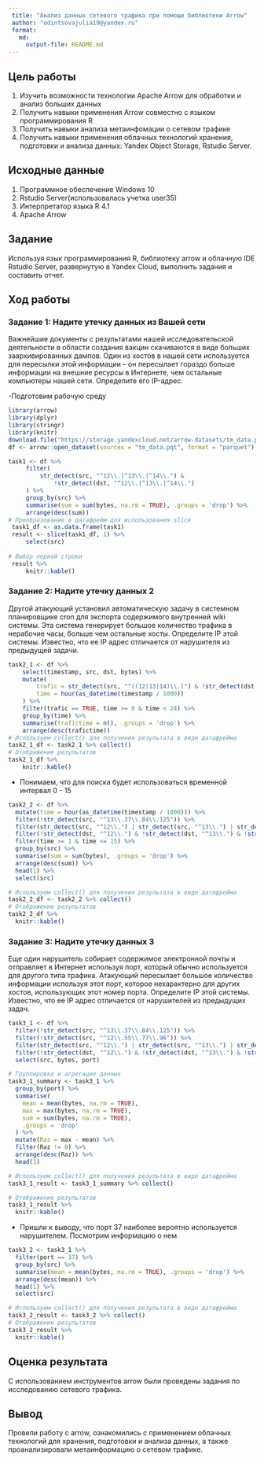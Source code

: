 ```yaml
---
 title: "Анализ данных сетевого трафика при помощи библиотеки Arrow"
 author: "odintsovajulia19@yandex.ru"
 format: 
   md:
     output-file: README.md
---
```


## Цель работы 

1. Изучить возможности технологии Apache Arrow для обработки и анализ больших
 данных
 2. Получить навыки применения Arrow совместно с языком программирования R
 3. Получить навыки анализа 
метаинфомации о сетевом трафике
 4. Получить навыки применения облачных технологий хранения, подготовки и
 анализа данных: Yandex Object Storage, Rstudio Server.

## Исходные данные 
 
1. Программное обеспечение Windows 10 
2. Rstudio Server(использовалась учетка user35)
3. Интерпретатор языка R 4.1
4. Apache Arrow

## Задание

Используя язык программирования R, библиотеку arrow
и облачную IDE Rstudio Server, развернутую в Yandex
Cloud, выполнить задания и составить отчет.

## Ход работы

### Задание 1: Надите утечку данных из Вашей сети

 Важнейшие документы с результатами нашей исследовательской деятельности в
 области создания вакцин скачиваются в виде больших заархивированных дампов.
 Один из хостов в нашей сети используется для пересылки этой информации – он
 пересылает гораздо больше информации на внешние ресурсы в Интернете, чем
 остальные компьютеры нашей сети. Определите его IP-адрес.

-Подготовим рабочую среду

```r
library(arrow)
library(dplyr)
library(stringr)
library(knitr)
download.file("https://storage.yandexcloud.net/arrow-datasets/tm_data.pqt",destfile = "tm_data.pqt")
df <- arrow::open_dataset(sources = "tm_data.pqt", format = "parquet")
```


```r
task1 <- df %>%
     filter(
         str_detect(src, "^12\\.|^13\\.|^14\\.") &
             !str_detect(dst, "^12\\.|^13\\.|^14\\.")
     ) %>%
     group_by(src) %>%
     summarise(sum = sum(bytes, na.rm = TRUE), .groups = 'drop') %>%
     arrange(desc(sum))
# Преобразование в датафрейм для использования slice
 task1_df <- as.data.frame(task1)
 result <- slice(task1_df, 1) %>%
     select(src)
 
# Выбор первой строки
 result %>%
     knitr::kable()
```


### Задание 2: Надите утечку данных 2

Другой атакующий установил автоматическую задачу в системном планировщике
cron для экспорта содержимого внутренней wiki системы. Эта система генерирует
большое количество трафика в нерабочие часы, больше чем остальные хосты.
Определите IP этой системы. Известно, что ее IP адрес отличается от нарушителя из
предыдущей задачи.


```r
task2_1 <- df %>%
    select(timestamp, src, dst, bytes) %>%
    mutate(
        trafic = str_detect(src, "^((12|13|14)\\.)") & !str_detect(dst, "^((12|13|14)\\.)"),
        time = hour(as_datetime(timestamp / 1000))
    ) %>%
    filter(trafic == TRUE, time >= 0 & time < 24) %>%
    group_by(time) %>%
    summarise(trafictime = n(), .groups = 'drop') %>%
    arrange(desc(trafictime))
# Используем collect() для получения результата в виде датафрейма
task2_1_df <- task2_1 %>% collect()
# Отображение результатов
task2_1_df %>%
    knitr::kable()
```

- Понимаем, что для поиска будет использоваться временной интервал 0 - 15

```r
task2_2 <- df %>%
  mutate(time = hour(as_datetime(timestamp / 1000))) %>%
  filter(!str_detect(src, "^13\\.37\\.84\\.125")) %>%
  filter(str_detect(src, "^12\\.") | str_detect(src, "^13\\.") | str_detect(src, "^14\\.")) %>%
  filter(!str_detect(dst, "^12\\.") & !str_detect(dst, "^13\\.") & !str_detect(dst, "^14\\.")) %>%
  filter(time >= 1 & time <= 15) %>%
  group_by(src) %>%
  summarise(sum = sum(bytes), .groups = 'drop') %>%
  arrange(desc(sum)) %>%
  head(1) %>%
  select(src)

# Используем collect() для получения результата в виде датафрейма
task2_2_df <- task2_2 %>% collect()
# Отображение результатов
task2_2_df %>%
  knitr::kable()
```
 
### Задание 3: Надите утечку данных 3
 
Еще один нарушитель собирает содержимое электронной почты и отправляет в
Интернет используя порт, который обычно используется для другого типа трафика.
Атакующий пересылает большое количество информации используя этот порт,
которое нехарактерно для других хостов, использующих этот номер порта.
Определите IP этой системы. Известно, что ее IP адрес отличается от нарушителей
из предыдущих задач.
 
```r
task3_1 <- df %>%
  filter(!str_detect(src, "^13\\.37\\.84\\.125")) %>%
  filter(!str_detect(src, "^12\\.55\\.77\\.96")) %>%
  filter(str_detect(src, "^12\\.") | str_detect(src, "^13\\.") | str_detect(src, "^14\\.")) %>%
  filter(!str_detect(dst, "^12\\.") & !str_detect(dst, "^13\\.") & !str_detect(dst, "^14\\.")) %>%
  select(src, bytes, port)

# Группировка и агрегация данных
task3_1_summary <- task3_1 %>%
  group_by(port) %>%
  summarise(
    mean = mean(bytes, na.rm = TRUE),
    max = max(bytes, na.rm = TRUE),
    sum = sum(bytes, na.rm = TRUE),
    .groups = 'drop'
  ) %>%
  mutate(Raz = max - mean) %>%
  filter(Raz != 0) %>%
  arrange(desc(Raz)) %>%
  head(1)

# Используем collect() для получения результата в виде датафрейма
task3_1_result <- task3_1_summary %>% collect()

# Отображение результатов
task3_1_result %>%
  knitr::kable()
```
 
- Пришли к выводу, что порт 37 наиболее вероятно используется нарушителем. Посмотрим информацию о нем
 
```r
task3_2 <- task3_1 %>%
  filter(port == 37) %>%
  group_by(src) %>%
  summarise(mean = mean(bytes, na.rm = TRUE), .groups = 'drop') %>%
  arrange(desc(mean)) %>%
  head(1) %>%
  select(src)

# Используем collect() для получения результата в виде датафрейма
task3_2_result <- task3_2 %>% collect()
# Отображение результатов
task3_2_result %>%
  knitr::kable()
```

## Оценка результата

С использованием инструментов arrow были проведены задания по исследованию сетевого трафика.

## Вывод 

Провели работу с arrow, ознакомились с применением облачных технологий для хранения, подготовки и анализа данных, а также проанализировали метаинформацию о сетевом трафике.
 